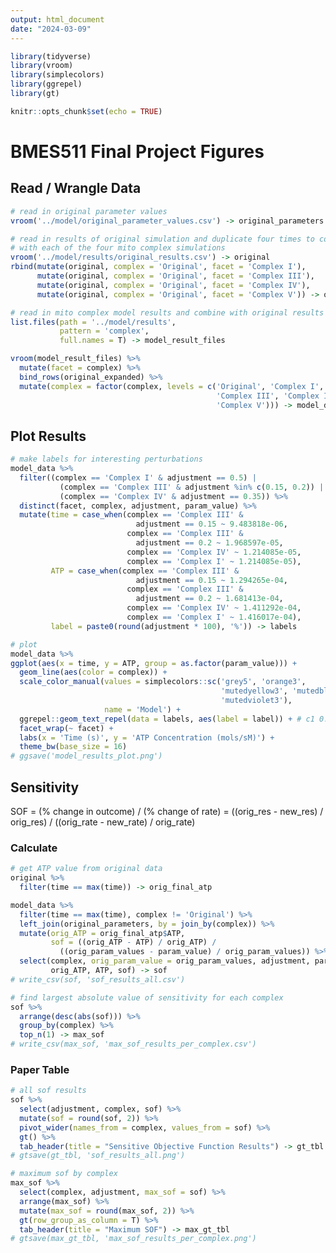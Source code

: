 ```yaml
---
output: html_document
date: "2024-03-09"
---
```


```r
library(tidyverse)
library(vroom)
library(simplecolors)
library(ggrepel)
library(gt)

knitr::opts_chunk$set(echo = TRUE)
```

# BMES511 Final Project Figures

## Read / Wrangle Data

```r
# read in original parameter values
vroom('../model/original_parameter_values.csv') -> original_parameters

# read in results of original simulation and duplicate four times to combine
# with each of the four mito complex simulations
vroom('../model/results/original_results.csv') -> original
rbind(mutate(original, complex = 'Original', facet = 'Complex I'),
      mutate(original, complex = 'Original', facet = 'Complex III'),
      mutate(original, complex = 'Original', facet = 'Complex IV'),
      mutate(original, complex = 'Original', facet = 'Complex V')) -> original_expanded

# read in mito complex model results and combine with original results
list.files(path = '../model/results',
           pattern = 'complex',
           full.names = T) -> model_result_files

vroom(model_result_files) %>%
  mutate(facet = complex) %>%
  bind_rows(original_expanded) %>%
  mutate(complex = factor(complex, levels = c('Original', 'Complex I', 
                                              'Complex III', 'Complex IV', 
                                              'Complex V'))) -> model_data
```

## Plot Results

```r
# make labels for interesting perturbations
model_data %>%
  filter((complex == 'Complex I' & adjustment == 0.5) |
           (complex == 'Complex III' & adjustment %in% c(0.15, 0.2)) |
           (complex == 'Complex IV' & adjustment == 0.35)) %>%
  distinct(facet, complex, adjustment, param_value) %>%
  mutate(time = case_when(complex == 'Complex III' & 
                            adjustment == 0.15 ~ 9.483818e-06,
                          complex == 'Complex III' & 
                            adjustment == 0.2 ~ 1.968597e-05,
                          complex == 'Complex IV' ~ 1.214085e-05,
                          complex == 'Complex I' ~ 1.214085e-05),
         ATP = case_when(complex == 'Complex III' & 
                            adjustment == 0.15 ~ 1.294265e-04,
                          complex == 'Complex III' & 
                            adjustment == 0.2 ~ 1.681413e-04,
                          complex == 'Complex IV' ~ 1.411292e-04,
                          complex == 'Complex I' ~ 1.416017e-04),
         label = paste0(round(adjustment * 100), '%')) -> labels

# plot
model_data %>%
ggplot(aes(x = time, y = ATP, group = as.factor(param_value))) +
  geom_line(aes(color = complex)) +
  scale_color_manual(values = simplecolors::sc('grey5', 'orange3', 
                                               'mutedyellow3', 'mutedblue3',
                                               'mutedviolet3'),
                     name = 'Model') +
  ggrepel::geom_text_repel(data = labels, aes(label = label)) + # c1 0.5, c3 0.2 and 0.15, c5 0.35
  facet_wrap(~ facet) +
  labs(x = 'Time (s)', y = 'ATP Concentration (mols/sM)') +
  theme_bw(base_size = 16)
# ggsave('model_results_plot.png')
```

## Sensitivity

SOF = (% change in outcome) / (% change of rate) = ((orig_res - new_res) / orig_res) / ((orig_rate - new_rate) / orig_rate)

### Calculate

```r
# get ATP value from original data
original %>% 
  filter(time == max(time)) -> orig_final_atp

model_data %>%
  filter(time == max(time), complex != 'Original') %>%
  left_join(original_parameters, by = join_by(complex)) %>%
  mutate(orig_ATP = orig_final_atp$ATP,
         sof = ((orig_ATP - ATP) / orig_ATP) / 
           ((orig_param_values - param_value) / orig_param_values)) %>%
  select(complex, orig_param_value = orig_param_values, adjustment, param_value,
         orig_ATP, ATP, sof) -> sof
# write_csv(sof, 'sof_results_all.csv')

# find largest absolute value of sensitivity for each complex
sof %>% 
  arrange(desc(abs(sof))) %>%
  group_by(complex) %>%
  top_n(1) -> max_sof
# write_csv(max_sof, 'max_sof_results_per_complex.csv')
```

### Paper Table

```r
# all sof results
sof %>%
  select(adjustment, complex, sof) %>%
  mutate(sof = round(sof, 2)) %>%
  pivot_wider(names_from = complex, values_from = sof) %>%
  gt() %>%
  tab_header(title = "Sensitive Objective Function Results") -> gt_tbl
# gtsave(gt_tbl, 'sof_results_all.png')

# maximum sof by complex
max_sof %>%
  select(complex, adjustment, max_sof = sof) %>%
  arrange(max_sof) %>%
  mutate(max_sof = round(max_sof, 2)) %>%
  gt(row_group_as_column = T) %>%
  tab_header(title = "Maximum SOF") -> max_gt_tbl
# gtsave(max_gt_tbl, 'max_sof_results_per_complex.png')
```



<br>

